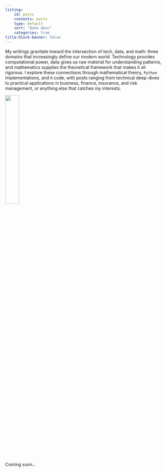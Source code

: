```yaml
---
listing:
    id: posts
    contents: posts
    type: default
    sort: "date desc"
    categories: true
title-block-banner: false
---
```


My writings gravitate toward the intersection of tech, data, and math: three domains that increasingly define our modern world. Technology provides computational power, data gives us raw material for understanding patterns, and mathematics supplies the theoretical framework that makes it all rigorous. I explore these connections through mathematical theory, `Python` implementations, and `R` code, with posts ranging from technical deep-dives to practical applications in business, finance, insurance, and risk management, or anything else that catches my interests.

![](img/h-bar.svg){fig-align='center' width=30%}

Coming soon...

::: {#posts}
:::
